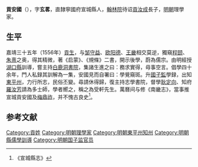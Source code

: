'''貢安國'''（{{bd|？||？|catIdx=}}），字'''玄畧'''，直隸寧國府宣城縣人，[[翰林院|翰林院]]待诏[[貢汝成|貢汝成]]長子，[[明朝|明朝]]理學家。

== 生平 ==
嘉靖三十五年（1556年）[[貢生|貢生]]，与[[邹守益|邹守益]]、[[欧阳德|欧阳德]]、[[王畿|王畿]]相交莫逆，獨窺[[程颐|程颐]]、[[朱熹|朱熹]]之奥，得其精微，著《启蒙》、《規條》二書，開示後學，蔚為儒宗。由明經授[[湖口縣|湖口縣]]訓導，嘗主持[[白鹿洞書院|白鹿洞書院]]，集諸生進之曰：務求實得，毋事空言。倡學四十余年，門人私録其訓解為一集，安國見而自署曰：學覺窺斑。升[[國子監|國子監]]學録，出知[[東平州|東平州]]，力行所志，民俗丕變。尋請休得歸，復主持志學書院，督學[[耿定向|耿定向]]、知府[[羅汝芳|羅汝芳]]請為多士師，學者嚮之，稱之為受軒先生。萬曆间与修《南畿志》，當事推宣城貢安國及[[梅鼎祚|梅鼎祚]]，并不愧古良史<ref>《宣城縣志》</ref>。

==参考文献==
{{reflist}}

[[Category:貢姓|Category:貢姓]]
[[Category:明朝理學家|Category:明朝理學家]]
[[Category:明朝東平州知州|Category:明朝東平州知州]]
[[Category:明朝縣儒學訓導|Category:明朝縣儒學訓導]]
[[Category:明朝国子监官员|Category:明朝国子监官员]]